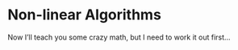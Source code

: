 # Non-linear Algorithms {#non-lin-algs}

Now I'll teach you some crazy math, but I need to work it out first...
